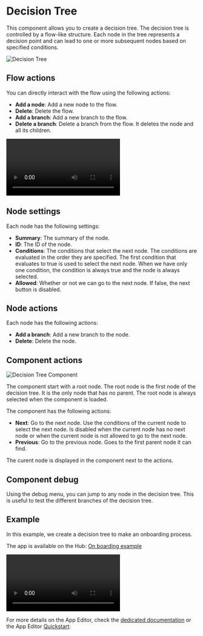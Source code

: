 
# Decision Tree

This component allows you to create a decision tree. The decision tree is controlled by a flow-like structure. Each node in the tree represents a decision point and can lead to one or more subsequent nodes based on specified conditions.

![Decision Tree](../../assets/apps/4_app_component_library/decision-tree.png)

## Flow actions

You can directly interact with the flow using the following actions:

- **Add a node**: Add a new node to the flow.
- **Delete**: Delete the flow.
- **Add a branch**: Add a new branch to the flow.
- **Delete a branch**: Delete a branch from the flow. It deletes the node and all its children.

<video
	className="border-2 rounded-xl object-cover w-full h-full dark:border-gray-800"
	controls
	src="/videos/dt-interactions.mp4"
/>

## Node settings

Each node has the following settings:

- **Summary**: The summary of the node.
- **ID**: The ID of the node.
- **Conditions**: The conditions that select the next node. The conditions are evaluated in the order they are specified. The first condition that evaluates to true is used to select the next node. When we have only one condition, the condition is always true and the node is always selected.
- **Allowed**: Whether or not we can go to the next node. If false, the next button is disabled.

## Node actions

Each node has the following actions:

- **Add a branch**: Add a new branch to the node.
- **Delete**: Delete the node.

## Component actions

![Decision Tree Component](../../assets/apps/4_app_component_library/decision-tree-component.png)

The component start with a root node. The root node is the first node of the decision tree. It is the only node that has no parent. The root node is always selected when the component is loaded.

The component has the following actions:

- **Next**: Go to the next node. Use the conditions of the current node to select the next node. Is disabled when the current node has no next node or when the current node is not allowed to go to the next node.
- **Previous**: Go to the previous node. Goes to the first parent node it can find.

The curent node is displayed in the component next to the actions.

## Component debug

Using the debug menu, you can jump to any node in the decision tree. This is useful to test the different branches of the decision tree.

## Example

In this example, we create a decision tree to make an onboarding process.

The app is available on the Hub:
[On boarding example](https://hub.windmill.dev/apps/20/decision-tree---on-boarding-example)

<div className="flex flex-row gap-2 w-full mb-4">
<video
	className="border-2 rounded-xl object-cover w-full h-full dark:border-gray-800"
	controls
	src="/videos/dt-onsite.mp4"
/>

<video
	className="border-2 rounded-xl object-cover w-full h-full dark:border-gray-800"
	controls
	src="/videos/dt-remote.mp4"
/>
</div>

For more details on the App Editor, check the [dedicated documentation](../0_app_editor/index.mdx) or the App Editor [Quickstart](../../getting_started/7_apps_quickstart/index.mdx):

<div class="grid grid-cols-2 gap-6 mb-4">
	<DocCard
		color="orange"
		title="App Editor Documentation"
		description="The app editor is a low-code builder to create custom User Interfaces with a mix of drag-and-drop and code."
		href="/docs/apps/app_editor"
	/>
	<DocCard
		color="orange"
		title="Apps Quickstart"
		description="Learn how to build your first app in a matter of minutes."
		href="/docs/getting_started/apps_quickstart"
	/>
</div>
